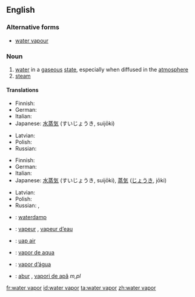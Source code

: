 ==English==

===Alternative forms===
* [[water vapour]]

===Noun===
{{wikipedia}}
{{en-noun|sg=[[water]] [[vapor]]}}

# [[water]] in a [[gaseous]] [[state]], especially when diffused in the [[atmosphere]]
# [[steam]]

====Translations====
{{trans-top|water in a gaseous state}}
* Finnish: {{t-|fi|vesihöyry}}
* German: {{t|de|Wasserdampf|m}}
* Italian: {{t-|it|vapore acqueo|m}}
* Japanese: [[水蒸気]] (すいじょうき, suijōki)
{{trans-mid}}
* Latvian: {{t|lv|ūdens tvaiks|g=m|xs=Latvian}}
* Polish: {{t|pl|para wodna|f}}
* Russian: {{t|ru|водяной пар|m|tr=vod'anój par}}
{{trans-bottom}}

{{trans-top|steam}}
* Finnish: {{t-|fi|vesihöyry}}
* German: {{t|de|Dampf|m}}
* Italian: {{t+|it|vapore|m}}
* Japanese: [[水蒸気]] (すいじょうき, suijōki), [[蒸気]] ([[じょうき]], jōki)
{{trans-mid}}
* Latvian: {{t|lv|ūdens tvaiks|g=m|xs=Latvian}}
* Polish: {{t+|pl|para}}
* Russian: {{t|ru|водяной пар|m|tr=vod'anój par}}, {{t+|ru|пар|m|tr=par}}
{{trans-bottom}}

{{checktrans-top}}
* {{ttbc|Dutch}}: [[waterdamp]] {{m}}
* {{ttbc|French}}: [[vapeur]] {{f}}, [[vapeur d’eau]] {{f}}
* {{ttbc|Indonesian}}: [[uap air]]
{{checktrans-mid}}
* {{ttbc|Interlingua}}: [[vapor de aqua]]
* {{ttbc|Portuguese}}: [[vapor d’água]] {{m}}
* {{ttbc|Romanian}}: [[abur]] {{m}}, [[vapori de apă]] ''m,pl''
{{checktrans-bottom}}

[[fr:water vapor]]
[[id:water vapor]]
[[ta:water vapor]]
[[zh:water vapor]]